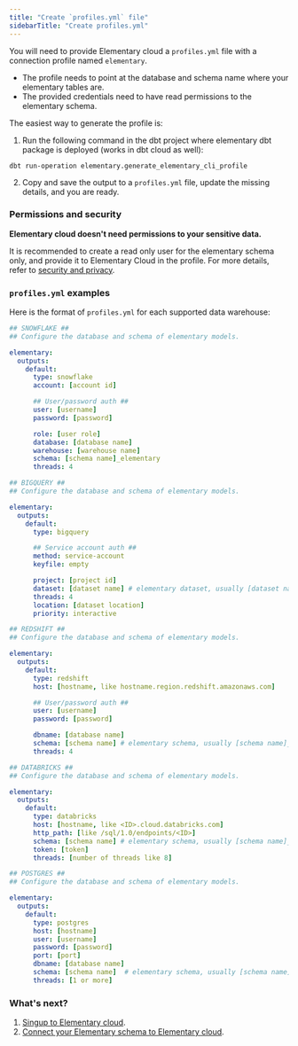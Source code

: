 ```yaml
---
title: "Create `profiles.yml` file"
sidebarTitle: "Create profiles.yml"
---
```


You will need to provide Elementary cloud a `profiles.yml` file with a connection profile named `elementary`.

- The profile needs to point at the database and schema name where your elementary tables are.
- The provided credentials need to have read permissions to the elementary schema.

The easiest way to generate the profile is:
1. Run the following command in the dbt project where elementary dbt package is deployed (works in dbt cloud as well):

```shell
dbt run-operation elementary.generate_elementary_cli_profile
```

2. Copy and save the output to a `profiles.yml` file, update the missing details, and you are ready.

### Permissions and security

**Elementary cloud doesn't need permissions to your sensitive data.**

It is recommended to create a read only user for the elementary schema only, and provide it to Elementary Cloud in the profile.
For more details, refer to [security and privacy](/cloud/security-and-privacy).

### `profiles.yml` examples

Here is the format of `profiles.yml` for each supported data warehouse:

<CodeGroup>

```yml Snowflake
## SNOWFLAKE ##
## Configure the database and schema of elementary models.

elementary:
  outputs:
    default:
      type: snowflake
      account: [account id]

      ## User/password auth ##
      user: [username]
      password: [password]

      role: [user role]
      database: [database name]
      warehouse: [warehouse name]
      schema: [schema name]_elementary
      threads: 4

```

```yml BigQuery
## BIGQUERY ##
## Configure the database and schema of elementary models. 

elementary:
  outputs:
    default:
      type: bigquery

      ## Service account auth ##
      method: service-account
      keyfile: empty

      project: [project id]
      dataset: [dataset name] # elementary dataset, usually [dataset name]_elementary
      threads: 4
      location: [dataset location]
      priority: interactive
```

```yml Redshift
## REDSHIFT ##
## Configure the database and schema of elementary models.

elementary:
  outputs:
    default:
      type: redshift
      host: [hostname, like hostname.region.redshift.amazonaws.com]

      ## User/password auth ##
      user: [username]
      password: [password]

      dbname: [database name]
      schema: [schema name] # elementary schema, usually [schema name]_elementary
      threads: 4
```

```yml Databricks
## DATABRICKS ##
## Configure the database and schema of elementary models.

elementary:
  outputs:
    default:
      type: databricks
      host: [hostname, like <ID>.cloud.databricks.com]
      http_path: [like /sql/1.0/endpoints/<ID>]
      schema: [schema name] # elementary schema, usually [schema name]_elementary
      token: [token]
      threads: [number of threads like 8]
```

```yml Postgres
## POSTGRES ##
## Configure the database and schema of elementary models.

elementary:
  outputs:
    default:
      type: postgres
      host: [hostname]
      user: [username]
      password: [password]
      port: [port]
      dbname: [database name]
      schema: [schema name]  # elementary schema, usually [schema name]_elementary
      threads: [1 or more] 

```

</CodeGroup>

### What's next?

1. [Singup to Elementary cloud](/cloud/sonboarding/signup).
2. [Connect your Elementary schema to Elementary cloud](/cloud/onboarding/connect-data-warehouse).